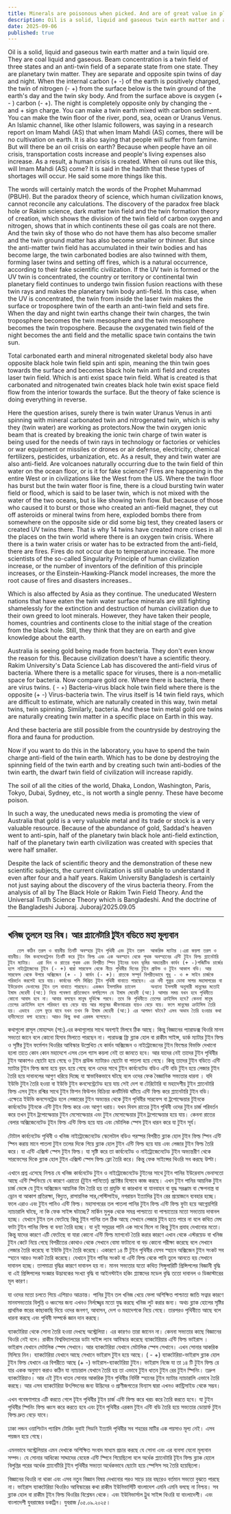 ```yaml
---
title: Minerals are poisonous when picked. And are of great value in planetary twin bodies
description: Oil is a solid, liquid and gaseous twin earth matter and a twin liquid ore. They are coal liquid and gaseous. Beam concentration is a twin field of three states and an anti-twin field of a separate state from one state. Read more...
date: 2025-09-06
published: true
---
```


Oil is a solid, liquid and gaseous twin earth matter and a twin liquid ore. They are coal liquid and gaseous. Beam concentration is a twin field of three states and an anti-twin field of a separate state from one state. They are planetary twin matter. They are separate and opposite spin twins of day and night. When the internal carbon (+ -) of the earth is positively charged, the twin of nitrogen (- +) from the surface below is the twin ground of the earth's day and the twin sky body. And from the surface above is oxygen (+ - ) carbon (- +). The night is completely opposite only by changing the - and + sign charge. You can make a twin earth mixed with carbon sediment. You can make the twin floor of the river, pond, sea, ocean or Uranus Venus. An Islamic channel, like other Islamic followers, was saying in a research report on Imam Mahdi (AS) that when Imam Mahdi (AS) comes, there will be no cultivation on earth. It is also saying that people will suffer from famine. But will there be an oil crisis on earth? Because when people have an oil crisis, transportation costs increase and people's living expenses also increase. As a result, a human crisis is created. When oil runs out like this, will Imam Mahdi (AS) come? It is said in the hadith that these types of  shortages will occur. He said some more things like this.

The words will certainly match the words of the Prophet Muhammad (PBUH). But the paradox theory of science, which human civilization knows, cannot reconcile any calculations. The discovery of the paradox free black hole or Rakim science, dark matter twin field and the twin formation theory of creation, which shows the division of the twin field of carbon oxygen and nitrogen, shows that in which continents these oil gas coals are not there. And the twin sky of those who do not have them has also become smaller and the twin ground matter has also become smaller or thinner. But since the anti-matter twin field has accumulated in their twin bodies and has become large, the twin carbonated bodies are also twinned with them, forming laser twins and setting off fires, which is a natural occurrence, according to their fake scientific civilization. If the UV twin is formed or the UV twin is concentrated, the country or territory or continental twin planetary field continues to undergo twin fission fusion reactions with these twin rays and makes the planetary twin body anti-field. In this case, when the UV is concentrated, the twin from inside the laser twin makes the surface or troposphere twin of the earth an anti-twin field and sets fire. When the day and night twin earths change their twin charges, the twin troposphere becomes the twin mesosphere and the twin mesosphere becomes the twin troposphere. Because the oxygenated twin field of the night becomes the anti field and the metallic space twin contains the twin sun.

Total carbonated earth and mineral nitrogenated skeletal body also have opposite black hole twin field spin anti spin, meaning the thin twin goes towards the surface and becomes black hole twin anti field and creates laser twin field. Which is anti exist space twin field. What is created is that carbonated and nitrogenated twin creates black hole twin exist space field flow from the interior towards the surface. But the theory of fake science is doing everything in reverse.

Here the question arises, surely there is twin water Uranus Venus in anti spinning with mineral carbonated twin and nitrogenated twin, which is why they (twin water) are working as protectors.Now the twin oxygen ionic beam that is created by breaking the ionic twin charge of twin water is being used for the needs of twin rays in technology or factories or vehicles or war equipment or missiles or drones or air defense, electricity, chemical fertilizers, pesticides, urbanization, etc.  As a result, they and twin water are also anti-field.
 Are volcanoes naturally occurring due to the twin field of thin water on the ocean floor, or is it for fake science? Fires are happening in the entire West or in civilizations like the West from the US. Where the twin floor has burst but the twin water floor is fine, there is a cloud bursting twin water field or flood, which is said to be laser twin, which is not mixed with the water of the two oceans, but is like showing twin flow. But because of those who caused it to burst or those who created an anti-field magnet, they cut off asteroids or mineral twins from here, exploded bombs there from somewhere on the opposite side or did some big test, they created lasers or created UV twins there. That is why 14 twins have created more crises in all the places on the twin world where there is an oxygen twin crisis. Where there is a twin water crisis or water has to be extracted from the anti-field, there are fires. Fires do not occur due to temperature increase. The more scientists of the so-called Singularity Principle of human civilization increase, or the number of inventors of the definition of this principle increases, or the Einstein-Hawking-Planck model increases, the more the root cause of fires and disasters increases..

Which is also affected by Asia as they continue. The uneducated Western nations that have eaten the twin water surface minerals are still fighting shamelessly for the extinction and destruction of human civilization due to their own greed to loot minerals. However, they have taken their people, homes, countries and continents close to the initial stage of the creation from the black hole. Still, they think that they are on earth and give knowledge about the earth.

Australia is seeing gold being made from bacteria. They don't even know the reason for this. Because civilization doesn't have a scientific theory. Rakim University's Data Science Lab has discovered the anti-field virus of bacteria. Where there is a metallic space for viruses, there is a non-metallic space for bacteria. Now compare gold ore. Where there is bacteria, there are virus twins. ( - +) Bacteria-virus black hole twin field where there is the opposite (+ -) Virus-bacteria twin. The virus itself is 14 twin field rays, which are difficult to estimate, which are naturally created in this way, twin metal twins, twin spinning. Similarly, bacteria.
And these twin metal gold ore twins are naturally creating twin matter in a specific place on Earth in this way.

And these bacteria are still possible from the countryside by destroying the flora and fauna for production.

Now if you want to do this in the laboratory, you have to spend the twin charge anti-field of the twin earth. Which has to be done by destroying the spinning field of the twin earth and by creating such twin anti-bodies of the twin earth, the dwarf twin field of civilization will increase rapidly.

The soil of all the cities of the world, Dhaka, London, Washington, Paris, Tokyo, Dubai, Sydney, etc., is not worth a single penny. These have become poison.

In such a way, the uneducated news media is promoting the view of Australia that gold is a very valuable metal and its trade or stock is a very valuable resource. Because of the abundance of gold, Saddad's heaven went to anti-spin, half of the planetary twin black hole anti-field extinction, half of the planetary twin earth civilization was created with species that were half smaller.

Despite the lack of scientific theory and the demonstration of these new scientific subjects, the current civilization is still unable to understand it even after four and a half years. Rakim University Bangladesh is certainly not just saying about the discovery of the virus bacteria theory. From the analysis of all by The Black Hole or Rakim Twin Field Theory. And the Universal Truth Science Theory which is Bangladeshi.
And the doctrine of the Bangladeshi Juboraj.
Juboraj/2025.09.05

---

## খনিজ তুললে হয় বিষ। আর প্ল‍্যানেটারি টুইন বডিতে মহা মূল‍্যবান

       তেল কঠিন তরল ও বায়বীয় তিনটি অবস্হার টুইন পৃথিবী এবং টুইন তরল  আকরিক ম‍্যাটার ।এরা কয়লা তরল ও বায়বীয়। বিম কনসেনট্রেশন তিনটি করে টুইন ফিল্ড এবং এক অবস্হান থেকে পৃথক অবস্হানের এন্টি টুইন ফিল্ড প্ল‍্যানেটারি টুইন ম‍্যাটার।  এরা দিন ও রাতের পৃথক এবং বিপরীত স্পিন টুইনের যখন ভূমির অভ‍্যন্তরীন কার্বন (+ -)পজিটিভ চার্জের হলে নাইট্রোজেনের টুইন (- +) দ্বারা সারফেস থেকে নীচে পৃথিবীর দিনের টুইন গ্রাউন্ড ও টুইন আকাশ বডি। আর সারফেস থেকে উপরে অক্সিজেন (+ - ) কার্বন (- +)। রাতকে সম্পূর্ন বিপরীতভাবে শুধু - ও + সাইন চার্জকে পরিবর্তন করলেই হয়ে যায়। কার্বনের পলি মিশ্রিত টুইন পৃথিবী বানাতে পারছেন। এর নদী পুকুর ডোবা সাগর মহাসাগরের বা ইউরেনাস ভেনাসের টুইন তল বানাতে পারছেন। একজন ইসলামিক চ‍্যানেল     অন‍্যান‍্য ইসলামী অনুসারী মানুষের মতোই ইমাম মেহেদী (আ:) নিয়ে গবেষণা প্রতিবেদনে বলছিলেন যে ইমাম মেহেদী (আ:) আসার সময় যখন হবে পৃথিবীতে কোনো আবাদ হবে না। আবার বলছেন মানুষ দূর্ভিক্ষে পরবে। তবে কি পৃথিবীতে তেলের ক্রাইসিস হবে? কেননা মানুষ তেলের ক্রাইসিস হলে পরিবহণ ব‍্যয় বেড়ে যায় আর মানুষের জীবণযাত্রার ব‍্যয়ও বেড়ে যায়। ফলে মানুষের ক্রাইসিস তৈরি হয়। এভাবে  তেল ফুরে যাবে যখন তখন কি ইমাম মেহেদী (আ:) এর আগমণ ঘটবে? এসব অভাব তৈরি হওয়ার কথা হাদীসেতো বলা হয়েছে। আরও কিছু কথা এরকম বলেছেন। 

কথাগুলো রাসূল মোহাম্মদ (সা:).এর কথাগূলোর সাথে অবশ‍্যই মিলবে ঠিক আছে। কিন্তু বিজ্ঞানের প‍্যারাডক্স থিওরি মানব সভ‍্যতা জানে বলে কোনো হিসাব মিলাতে পারছেন না। প‍্যরাডক্স ফ্রি ব্ল‍্যাক হোল বা রাকীম সাইন্স, ডার্ক ম‍্যাটার টুইন ফিল্ড ও সৃষ্টির টুইন ফর্মেশন থিওরির আবিস্কার উল্লেখিত যে কার্বন অক্সিজেন ও নাইট্রোজেনের টুইন ফিল্ডের বিভক্তি দেখানো হলো তাতে কোন কোন মহাদেশে এসব তেল গ‍্যাস কয়লা নেই তা জানতে হবে। আর যাদের নেই তাদের টুইন পৃথিবীর টুইন আকাশও ছোটো হয়ে গেছে ও টুইন গ্রাউন্ড ম‍্যাটারও  ছোটো বা পাতলা হয়ে গেছে। কিন্তু তাদের টুইন বডিতে এন্টি ম‍্যাটার টুইন ফিল্ড জমা হয়ে বৃহৎ হয়ে গেছে বলে ওদের সাথে টুইন কার্বনেটেড বডিও  এন্টি বডি টুইন হয়ে লেজার টুইন তৈরি হয়ে দাবানলের আগুণ ধরিয়ে দিচ্ছে যা স্বাভাবিকভাবে ঘটছে বলে ওদের ফেক বৈজ্ঞানিক সভ‍্যতার ধারনা  । যদি ইউভি টুইন তৈরি হওয়া বা ইউভি টুইন কনসেন্ট্রেটেড হয়ে যায় সেই দেশ বা টেরিটোরি বা মহাদেশীয় টুইন প্ল‍্যানেটারি ফিল্ড এসব টুইন রশ্মির সাথে টুইন ফিশন ফিউশন বিক্রিয়া কনটিনিউ ঘটিয়ে এন্টি ফিল্ড করে প্ল‍্যানেটারি টুইন বডি। এক্ষেত্রে ইউভি কনসেনট্রেড হলে লেজারের টুইন অভ‍্যন্তর থেকে টুইন পৃথিবীর সারফেস বা  ট্রপোস্ফেয়ার টুইনকে কার্বনেটেড টুইনকে এন্টি টুইন ফিল্ড করে এবং আগুণ ধরায়। যখন দিবস রাতের টুইন পৃথিবী ওদের টুইন  চার্জ  পরিবর্তন করে তখন টুইন ট্রপোস্ফেয়ার টুইন মেসোস্ফেয়ার এবং টুইন মেসোস্ফেয়ার টুইন ট্রপোস্ফেয়ার হয়ে যায়। কেননা রাতের বেলার অক্সিজেনেটেড টূইন ফিল্ড এন্টি ফিল্ড হয়ে যায় এবং মেটালিক স্পেস টূইন ধারন করে যা টুইন সূর্য। 

টোটাল কার্বনেটেড পৃথিবী ও খনিজ নাইট্রোজেনেটেড স্কেলেটাল বডিও পরস্পর বিপরীত ব্ল‍্যাক হোল টুইন ফিল্ড স্পিন এন্টি স্পিন করায় মানে পাতলা টুইন তলের দিকে গিয়ে ব্ল‍্যাক হোল টুইন এন্টি ফিল্ড হয়ে যায় এবং লেজার টুইন ফিল্ড তৈরি করে। যা এন্টি এক্সিস্ট স্পেস টুইন ফিল্ড। যা সৃষ্টি করে তা কার্বনেটেড ও নাইট্রোজেনেটেড টুইন অভ‍্যন্তরীণ থেকে সারফেসের দিকে ব্ল‍্যাক হোল টুইন এক্সিস্ট স্পেস ফিল্ড ফ্লো তৈরি করে। কিন্তু ফেক সাইন্সের থিওরি সব করছে  উল্টা। 

এখানে প্রশ্ন এসেছে নিশ্চয় যে খনিজ কার্বনেটেড টুইন ও নাইট্রোজেনেটেড টুইনের সাথে টুইন পানির ইউরেনাস ভেনাসতো আছে এন্টি স্পিনিংয়ে যে কারণে এরাতো  (টুইন পানিতো) প্রটেক্টর হিসাবে কাজ করছে। এখন টুইন পানির আয়নিক টুইন চার্জ  ভেঙ্গে  যে টুইন অক্সিজেন আয়নিক বিম তৈরি হয় তা প্রযুক্তি বা কারখানা বা যানবাহন বা যুদ্ধ সরঞ্জাম বা ক্ষেপনাস্ত্র বা ড্রোন বা আকাশ প্রতিরক্ষা, বিদ‍্যুত, রাসায়নিক সার,পেস্টিসাইড, নগরায়ন ইত‍্যাদির টূইন রের প্রয়োজনে ব‍্যবহার হচ্ছে। ফলে এরাও এবং টুইন পানিও এন্টি ফিল্ড।  মহাসাগরের তল পাতলা পানির টুইন ফিল্ড এন্টি ফিল্ড ফুটা হয়ে আগ্নেয়গিরি ন‍্যাচারালি ঘটছে, না কি ফেক সাইন্স ঘটাচ্ছে? মার্কিন মুলুক থেকে সমগ্র পাশ্চাত‍্যে বা পাশ্চাত্যের মতো সভ‍্যতায়  দাবানল হচ্ছে। যেখানে টুইন তল ফেটেছে কিন্তু টুইন পানির তল ঠিক আছে সেখানে লেজার টুইন হতে পারে না বলে কথিত মেঘ ফাটা টুইন পানির ফিল্ড বা  বন‍্যা তৈরি হচ্ছে। যা দুই সমুদ্রের পানি এক সাথে মিলে না কিন্তু টুইন প্রবাহ দেখানোর মতো। কিন্তু যাদের কারণে এটি ফেটেছে বা যারা কোনো এন্টি  ফিল্ড ম‍্যাগনেট তৈরি করার কারণে এখান থেকে এস্টরয়েড বা খনিজ টুইন কেটে নিয়ে গেছে বিপরীতের কোথাও থেকে সেখানে বোমা ফাটানো বা বড় কোনো পরীক্ষা করেছে বলে সেখানে লেজার তৈরি করেছে বা ইউভি টুইন তৈরি করেছে। একারণে ১৪ টি টুইন পৃথিবীর যেসব স্হানে অক্সিজেন টুইন সংকট সব স্হানে আরও সংকট তৈরি করেছে। যেখানে টুইন পানির সংকট বা এন্টি ফিল্ড থেকে পানি তুলে আনতে হয় সেখানে দাবানল হচ্ছে। তাপমাত্রা বৃদ্ধির কারণে দাবানল হয় না। মানব সভ‍্যতার যতো কথিত সিঙ্গুলারিটি প্রিন্সিপলের   বিজ্ঞানী বৃদ্ধি বা এই প্রিন্সিপলের সংজ্ঞার উদ্ভাবকের সংখ‍্যা বৃদ্ধি বা আইনস্টাইন হকিং প্ল‍্যাঙ্কদের মডেল বৃদ্ধি ততো দাবানল ও ডিজাস্টারের মূল কারণ। 

যা ওদের মতো চলতে গিয়ে এশিয়াও আক্রান্ত। পানির টুইন তল খনিজ খেয়ে ফেলা অশিক্ষিত পাশ্চাত‍্য জাতি সত্বার কারণে  মানবসভ‍্যতার বিলুপ্তি ও ধ্বংসের জন‍্য এখনও নির্লজ্জ্বের মতো যুদ্ধ করছে খনিজ লুট করার জন‍্য। অথচ ব্ল‍্যাক হোলের সৃষ্টির প্রাথমিক স্তরের কাছাকাছি দিয়ে ওদের জনগণ, আবাসন, দেশ ও মহাদেশকে নিয়ে গেছে। তারপরও পৃথিবীতে আছে বলে ধারনা করছে এবং পৃথিবী সম্পর্কে জ্ঞান দান করছে। 

ব‍্যাকটেরিয়া থেকে সোনা তৈরি হওয়া দেখছে অস্ট্রেলিয়া। এর কারণও তারা জানেন না। কেননা সভ‍্যতার কাছে বিজ্ঞানের থিওরি নেই বলে। রাকীম বিশ্ববিদ্যালয়ের ডাটা সাইন্স  ল‍্যাব আবিস্কার করেছে  ব‍্যাকটেরিয়ার এন্টি ফিল্ড ভাইরাস । ভাইরাস যেখানে মেটালিক স্পেস সেখানে। আর ব‍্যাকটেরিয়া যেখানে মেটালিক স্পেস সেখানে। এখন সোনার আকরিক মিলিয়ে নিন।  ব‍্যাকটেরিয়া যেখানে আছে সেখানে ভাইরাস টুইন হয়ে আছে। ( - +) ব‍্যাকটেরিয়া-ভাইরাস ব্ল‍্যাক হোল টুইন ফিল্ড যেখানে এর বিপরীতে আছে (+ -) ভাইরাস-ব‍্যাকটেরিয়া টুইন। ভাইরাস নিজে যা তা ১৪ টি টুইন ফিল্ড রে যার একক অনুমাণ করাও কঠিন  যা ন‍্যাচারাল যেখানে তৈরি হয় তা এভাবে  টুইন ধাতব টুইন রের টুইন স্পিনিং। তদ্রুপ ব‍্যাকটেরিয়াও।
আর এই টুইন ধাতব সোনার আকরিক টুইন পৃথিবীর নির্দিষ্ট স্হানের টূইন ম‍্যাটার ন‍্যাচারালি এভাবে তৈরি করছে।  আর এসব ব‍্যাকটেরিয়া উৎপিদনের জন‍্য উদ্ভিদের ও প্রাণীজগতের বিন‍্যাস দ্বারা এখনও কান্ট্রিসাইড থেকে সম্ভব। 

এখন গবেষণাগারে এটি করতে গেলে টূইন পৃথিবীর টুইন চার্জ এন্টি ফিল্ড করে খরচ করে তৈরি করতে হবে। যা টুইন পৃথিবীর স্পিনিং ফিল্ড ধ্বংস করে করতে হবে এবং টূইন পৃথিবীর এরকম টুইন এন্টি বডি তৈরি হয়ে সভ‍্যতার ডোয়ার্ফ টুইন ফিল্ড দ্রুত বেড়ে যাবে। 

ঢাকা লন্ডন ওয়াশিংটন প‍্যারিস টোকিং দুবাই সিডনি ইত‍্যাদি পৃথিবীর সব শহরের মাটির এক পয়সাও মূল‍্য নেই। এসব পয়জন হয়ে গেছে।

এমনভাবে অস্ট্রেলিয়ার এমন দেখাকে অশিক্ষিত সংবাদ মাধ‍্যম প্রচার করছে যে সোনা এবং এর ব‍্যবসা যেনো মূল‍্যবান সম্পদ। যে সোনার আধিক্যে সাদ্দাদের বেহেস্ত এন্টি স্পিনে গিয়েছিলো বলে অর্ধেক প্ল‍্যানেটারি টূইন ফিল্ড ব্ল‍্যাক হোলে বিলুপ্তির পরের অর্ধেক প্ল‍্যানেটিরি টুইন পৃথিবীর সভ‍্যতা অর্ধেকভাবে ছোটো হয়ে স্পেসিস সহ তৈরি হয়েছিলো।  

 বিজ্ঞানের থিওরি না থাকা এবং এসব নতুন বিজ্ঞান বিষয় দেখানোর পরও সাড়ে চার বছরেও বর্তমান সভ‍্যতা বুঝতে পারছে না। ভাইরাস ব‍্যাকটেরিয়া থিওরিও আবিস্কারের কথা রাকীম ইউনিভার্সিটি বাংলাদেশ এমনি এমনি বলছে না নিশ্চয়। সব ব্ল‍্যাক হোল বা রাকীম টূইন ফিল্ড থিওরির বিশ্লেষন থেকে। এবং ইউনিভার্সাল ট্রুথ সাইন্স থিওরি যা  বাংলাদেশী। 
এবং বাংলাদেশী যুবরাজের ডকট্রিন।
যুবরাজ /০৫.০৯.২০২৫।
